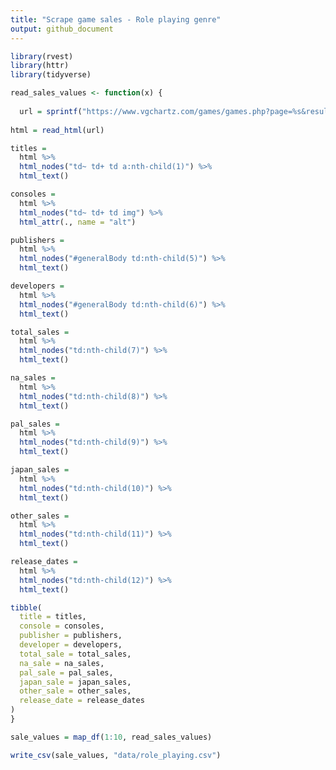 ```yaml
---
title: "Scrape game sales - Role playing genre"
output: github_document
---
```


```r
library(rvest)
library(httr)
library(tidyverse)
```


```r

read_sales_values <- function(x) {
  
  url = sprintf("https://www.vgchartz.com/games/games.php?page=%s&results=200&genre=Role-Playing&order=TotalSales&ownership=Both&direction=DESC&showtotalsales=1&shownasales=1&showpalsales=1&showjapansales=1&showothersales=1&showpublisher=1&showdeveloper=1&showreleasedate=1&showlastupdate=0&showvgchartzscore=0&showcriticscore=0&showuserscore=0&showshipped=0", x)
  
html = read_html(url)

titles = 
  html %>% 
  html_nodes("td~ td+ td a:nth-child(1)") %>% 
  html_text()

consoles = 
  html %>% 
  html_nodes("td~ td+ td img") %>% 
  html_attr(., name = "alt") 

publishers =
  html %>% 
  html_nodes("#generalBody td:nth-child(5)") %>% 
  html_text()

developers = 
  html %>% 
  html_nodes("#generalBody td:nth-child(6)") %>% 
  html_text()

total_sales = 
  html %>% 
  html_nodes("td:nth-child(7)") %>% 
  html_text()

na_sales = 
  html %>% 
  html_nodes("td:nth-child(8)") %>% 
  html_text()

pal_sales = 
  html %>% 
  html_nodes("td:nth-child(9)") %>% 
  html_text()

japan_sales =
  html %>% 
  html_nodes("td:nth-child(10)") %>% 
  html_text()

other_sales =
  html %>% 
  html_nodes("td:nth-child(11)") %>% 
  html_text()

release_dates =
  html %>% 
  html_nodes("td:nth-child(12)") %>% 
  html_text()

tibble(
  title = titles,
  console = consoles,
  publisher = publishers,
  developer = developers,
  total_sale = total_sales,
  na_sale = na_sales,
  pal_sale = pal_sales,
  japan_sale = japan_sales,
  other_sale = other_sales,
  release_date = release_dates
)
}
```


```r

sale_values = map_df(1:10, read_sales_values)

```

```r
write_csv(sale_values, "data/role_playing.csv")
```
